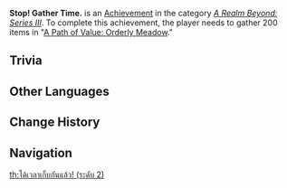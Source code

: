 {{Achievement Infobox
|title        = Stop! Gather Time.
|id           = 81094
|order id     = 1095
|category     = A Realm Beyond: Series III
|description  = Gather 200 items in "[[A Path of Value: Orderly Meadow]]."
|requirements = 
|primogems    = 10
|tracking     = Tracks the total number of plants gathered.
|topic        = 
|set          = Stop! Gather Time.
|tier         = 2
|tiers_total  = 3
|tier1        = Stop! Gather Time. (Tier 1)
|tier2        = Stop! Gather Time. (Tier 2)
|tier3        = Stop! Gather Time. (Tier 3)
|prev         = Stop! Gather Time. (Tier 1)
|next         = Stop! Gather Time. (Tier 3)
}}
'''Stop! Gather Time.''' is an [[Achievement]] in the category ''[[A Realm Beyond: Series III]]''. To complete this achievement, the player needs to gather 200 items in "[[A Path of Value: Orderly Meadow]]."

==Trivia==
{{Transclude|Stop! Gather Time.|Trivia}}
<!--
==Video Guides==
{{EVT
|video1   = 
|caption1 = 
}}
-->
==Other Languages==
{{Transclude|Stop! Gather Time.|Other Languages}}

==Change History==
{{Change History|2.0}}
<!--
==References==
{{Reflist}}
-->
==Navigation==
{{Achievement Navbox|A Realm Beyond: Series III}}
[[th:ได้เวลาเก็บกันแล้ว! (ระดับ 2)]]